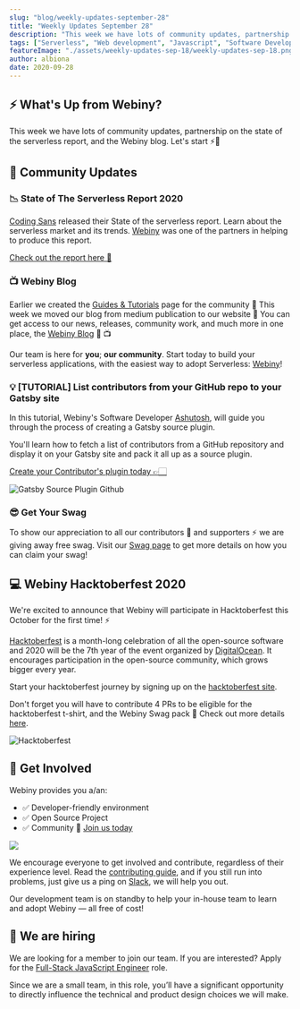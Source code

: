 ```yaml
---
slug: "blog/weekly-updates-september-28"
title: "Weekly Updates September 28"
description: "This week we have lots of community updates, partnership on the state of the serverless report, and the Webiny blog. Let's start 🚀"
tags: ["Serverless", "Web development", "Javascript", "Software Development", "GraphQL"]
featureImage: "./assets/weekly-updates-sep-18/weekly-updates-sep-18.png"
author: albiona
date: 2020-09-28
---
```


## ⚡️ What's Up from Webiny?

This week we have lots of community updates, partnership on the state of the serverless report, and the Webiny blog. Let's start ⚡️🙌

## 🙌 Community Updates

### 📉 State of The Serverless Report 2020

[Coding Sans](https://codingsans.com/) released their State of the serverless report. Learn about the serverless market and its trends. [Webiny](https://www.webiny.com/?utm_source=Webiny-blog&utm_medium=webiny-website&utm_campaign=weekly-blog-sep-28&utm_content=weekly-updates&utm_term=W00074) was one of the partners in helping to produce this report.

[Check out the report here 🚀](https://codingsans.com/blog/serverless-trends)

### 📺 Webiny Blog

Earlier we created the [Guides & Tutorials](https://www.webiny.com/guides-and-tutorials/?utm_source=Webiny-blog&utm_medium=webiny-website&utm_campaign=weekly-blog-sep-28&utm_content=weekly-updates&utm_term=W00072) page for the community 🎉
This week we moved our blog from medium publication to our website 🎉 You can get access to our news, releases, community work, and much more in one place, the [Webiny Blog](https://www.webiny.com/blog/?utm_source=Webiny-blog&utm_medium=webiny-website-blog&utm_campaign=weekly-blog-sep-28&utm_content=weekly-updates&utm_term=W00073) 🥁 📺

Our team is here for **you**; **our community**. Start today to build your serverless applications, with the easiest way to adopt Serverless: [Webiny](https://www.webiny.com/?utm_source=Webiny-blog&utm_medium=webiny-website&utm_campaign=weekly-blog-sep-28&utm_content=weekly-updates&utm_term=W00074)!

### 💡 [TUTORIAL] List contributors from your GitHub repo to your Gatsby site

In this tutorial, Webiny's Software Developer [Ashutosh](https://twitter.com/BhardwajAshu96), will guide you through the process of creating a Gatsby source plugin.

You'll learn how to fetch a list of contributors from a GitHub repository and display it on your Gatsby site and pack it all up as a source plugin.

[Create your Contributor's plugin today 👉🏻](https://www.webiny.com/blog/create-github-contributors-plugin-for-gatsby?utm_source=Webiny-blog&utm_medium=webiny-tech-content&utm_campaign=weekly-blog-sep-28&utm_content=github-contributors-gatsby-plugin&utm_term=W00078)

![Gatsby Source Plugin Github](/assets/weekly-updates-sep-18/gatsby-source-plugin-github.png)

### 😎 Get Your Swag

To show our appreciation to all our contributors 🌟 and supporters ⚡️ we are giving away free swag.
Visit our [Swag page](https://www.webiny.com/swag/?utm_source=Webiny-blog&utm_medium=webiny-website&utm_campaign=weekly-blog-sep-28&utm_content=weekly-updates&utm_term=W00075) to get more details on how you can claim your swag!

## 💻 Webiny Hacktoberfest 2020

We're excited to announce that Webiny will participate in Hacktoberfest this October for the first time! ⚡️

[Hacktoberfest](https://hacktoberfest.digitalocean.com/) is a month-long celebration of all the open-source software and 2020 will be the 7th year of the event organized by [DigitalOcean](https://www.digitalocean.com/).
It encourages participation in the open-source community, which grows bigger every year.

Start your hacktoberfest journey by signing up on the [hacktoberfest site](https://hacktoberfest.digitalocean.com/).

Don't forget you will have to contribute 4 PRs to be eligible for the hacktoberfest t-shirt, and the Webiny Swag pack 🚀
Check out more details [here](https://dev.to/webiny/webiny-hacktoberfest-2020-49h4?utm_source=Dev-to&utm_medium=webiny-blog&utm_campaign=weekly-blog-sep-28-hacktoberfest&utm_content=weekly-updates&utm_term=W00076).

![Hacktoberfest](/assets/weekly-updates-sep-18/hacktober.png)

## 🤝 Get Involved

Webiny provides you a/an:

- ✅ Developer-friendly environment
- ✅ Open Source Project
- ✅ Community 💛 [Join us today](http://webiny.com/slack?utm_source=Webiny-blog&utm_medium=webiny-slack-community&utm_campaign=weekly-updates-blog-sep-21&utm_content=weekly-updates-blog-sep-21&utm_term=W00041)

[![](./assets/weekly-updates-september-21-b68f9a2e566b/max-3840-1bLVy9ZPtDqVmjtladUFHKQ.png)](https://www.webiny.com/slack)

We encourage everyone to get involved and contribute, regardless of their experience level. Read the [contributing guide](https://github.com/webiny/webiny-js/blob/master/CONTRIBUTING.md), and if you still run into problems, just give us a ping on [Slack](https://www.webiny.com/slack), we will help you out.

Our development team is on standby to help your in-house team to learn and adopt Webiny — all free of cost!

## 🚀 We are hiring

We are looking for a member to join our team.
If you are interested? Apply for the [Full-Stack JavaScript Engineer](https://careers.webiny.com/full-stack-javascript-engineer/en?utm_source=Webiny-blog&utm_medium=webiny-careers&utm_campaign=weekly-blog-sep-28&utm_content=weekly-updates&utm_term=W00077) role.

Since we are a small team, in this role, you’ll have a significant opportunity to directly influence the technical and product design choices we will make.
